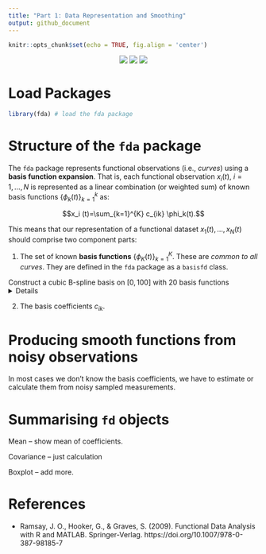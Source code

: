 ```yaml
---
title: "Part 1: Data Representation and Smoothing"
output: github_document
---
```


```r
knitr::opts_chunk$set(echo = TRUE, fig.align = 'center')
```

<center>

![](../logo/isbs-logo.png) ![](../logo/whitespace.png) ![](../logo/fda-logo.png)

</center>

# Load Packages

```r
library(fda) # load the fda package
```

# Structure of the `fda` package

The `fda` package represents functional observations (i.e., *curves*) using a **basis function expansion**. That is, each functional observation $x_i(t), \ i = 1, \dots, N$ is represented as a linear combination (or weighted sum) of known basis functions $\{\phi_k(t)\}_{k=1}^k$ as:

$$x_i (t)=\sum_{k=1}^{K} c_{ik} \phi_k(t).$$

This means that our representation of a functional dataset $x_1(t), \dots, x_N(t)$ should comprise two component parts:

1. The set of known **basis functions** $\{ \phi_K(t) \}_{k=1}^K$. These are *common to all curves*. They are defined in the `fda` package as a `basisfd` class.

<summary>Construct a cubic B-spline basis on $[0, 100]$ with $20$ basis functions</summary>
<details>
```r
bspl_20 <- create.bspline.basis(rangeval = c(0, 100), # range of t values
                                nbasis = 20, # number of basis functions
                                norder = 4) # order of the piecewise polynomial (4 = cubic)

# show it is a `basisfd` object
class(bspl_20)
# or 
is.basis(bspl_20)

# plot our basis
plot(bspl_20)
```
</details>

2. The basis coefficients $c_{ik}$. 


# Producing smooth functions from noisy observations

In most cases we don't know the basis coefficients, we have to estimate or calculate them from noisy sampled measurements.

# Summarising `fd` objects

Mean -- show mean of coefficients.

Covariance -- just calculation

Boxplot -- add more.



# References

* Ramsay, J. O., Hooker, G., & Graves, S. (2009). Functional Data Analysis with R and MATLAB. Springer-Verlag. https://doi.org/10.1007/978-0-387-98185-7

